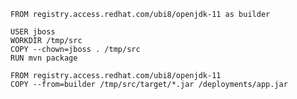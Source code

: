 ```docker
FROM registry.access.redhat.com/ubi8/openjdk-11 as builder

USER jboss
WORKDIR /tmp/src
COPY --chown=jboss . /tmp/src
RUN mvn package

FROM registry.access.redhat.com/ubi8/openjdk-11
COPY --from=builder /tmp/src/target/*.jar /deployments/app.jar
```
